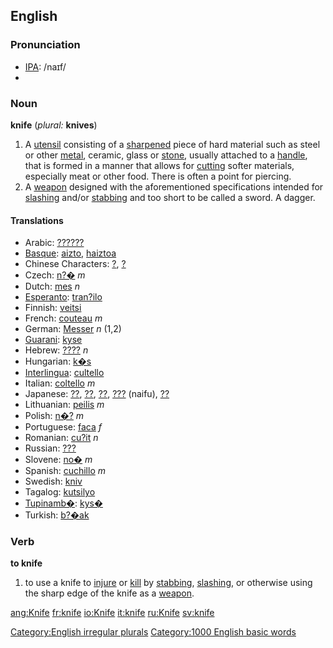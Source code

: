 ==English==
=== Pronunciation ===
*[[w:IPA|IPA]]: /naɪf/
*{{audio|en-us-knife.ogg|Audio (US)}}

=== Noun ===
'''knife''' (''plural:'' '''knives''')

#A [[utensil]] consisting of a [[sharpen]]ed piece of hard material such as steel or other [[metal]], ceramic, glass or [[stone]], usually attached to a [[handle]], that is formed in a manner that allows for [[cut]]ting softer materials, especially meat or other food.  There is often a point for piercing.
#A [[weapon]] designed with the aforementioned specifications intended for [[slash]]ing and/or [[stab]]bing and too short to be called a sword.  A dagger.

==== Translations ====
*Arabic: [[??????]]
*[[Basque]]: [[aizto]], [[haiztoa]]
*Chinese Characters: [[?]], [[?]]
*Czech: [[n?�]] ''m''
*Dutch: [[mes]] ''n''
*[[Esperanto]]: [[tran?ilo]]
*Finnish: [[veitsi]]
*French: [[couteau]] ''m''
*German: [[Messer]] ''n'' (1,2)
*[[Guarani]]: [[kyse]]
*Hebrew: [[????]] ''n''
*Hungarian: [[k�s]]
*[[Interlingua]]: [[cultello]]
*Italian: [[coltello]] ''m''
*Japanese: [[??]], [[??]], [[??]], [[???]] (naifu), [[??]]
*Lithuanian: [[peilis]] ''m''
*Polish: [[n�?]] ''m''
*Portuguese: [[faca]] ''f''
*Romanian: [[cu?it]] ''n''
*Russian: [[???]]
*Slovene: [[no�]] ''m''
*Spanish: [[cuchillo]] ''m''
*Swedish: [[kniv]]
*Tagalog: [[kutsilyo]]
*[[Tupinamb�]]: [[kys�]]
*Turkish: [[b?�ak]]

=== Verb ===
'''to knife'''
# to use a knife to [[injure]] or [[kill]] by [[stab]]bing, [[slash]]ing, or otherwise using the sharp edge of the knife as a [[weapon]].

[[Category:English irregular plurals]]
[[Category:1000 English basic words]]

[[ang:Knife]]
[[fr:knife]]
[[io:Knife]]
[[it:knife]]
[[ru:Knife]]
[[sv:knife]]